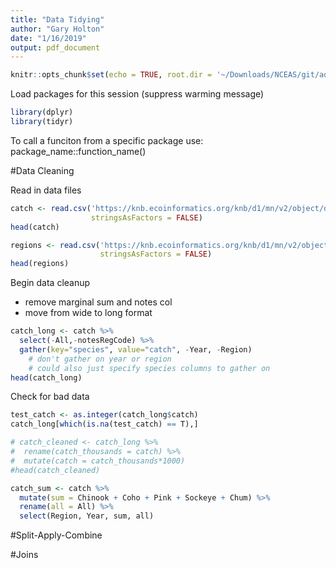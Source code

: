 ```yaml
---
title: "Data Tidying"
author: "Gary Holton"
date: "1/16/2019"
output: pdf_document
---
```


```r
knitr::opts_chunk$set(echo = TRUE, root.dir = '~/Downloads/NCEAS/git/adc/')
```

Load packages for this session (suppress warming message)
```r
library(dplyr)
library(tidyr)
```
To call a funciton from a specific package use: package_name::function_name()

#Data Cleaning

Read in data files
```r
catch <- read.csv('https://knb.ecoinformatics.org/knb/d1/mn/v2/object/df35b.302.1',
                  stringsAsFactors = FALSE)
head(catch)

regions <- read.csv('https://knb.ecoinformatics.org/knb/d1/mn/v2/object/df35b.303.1', 
                    stringsAsFactors = FALSE)
head(regions)
```

Begin data cleanup

* remove marginal sum and notes col
* move from wide to long format
```r
catch_long <- catch %>% 
  select(-All,-notesRegCode) %>%  
  gather(key="species", value="catch", -Year, -Region) 
    # don't gather on year or region
    # could also just specify species columns to gather on
head(catch_long)
```

Check for bad data
```r
test_catch <- as.integer(catch_long$catch)
catch_long[which(is.na(test_catch) == T),]
```


```r
# catch_cleaned <- catch_long %>%
#  rename(catch_thousands = catch) %>%
#  mutate(catch = catch_thousands*1000)
#head(catch_cleaned)
```

```r
catch_sum <- catch %>%
  mutate(sum = Chinook + Coho + Pink + Sockeye + Chum) %>%
  rename(all = All) %>%
  select(Region, Year, sum, all)
```

#Split-Apply-Combine

#Joins

